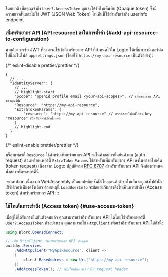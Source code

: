 
<ApiResourcesDescription />

โดยปกติ เมื่อคุณเข้าถึง `User?.AccessToken` คุณจะได้รับโทเค็นทึบ (Opaque token) ซึ่งมีความยาวสั้นและไม่ใช่ JWT (JSON Web Token) โทเค็นนี้ใช้สำหรับเข้าถึง userinfo endpoint

### เพิ่มทรัพยากร API (API resource) ลงในการตั้งค่า \{#add-api-resource-to-configuration}

หากต้องการรับ JWT ที่สามารถใช้เข้าถึงทรัพยากร API ที่กำหนดไว้ใน Logto ให้เพิ่มพารามิเตอร์ต่อไปนี้ลงในไฟล์ `appsettings.json` (โดยใช้ `https://my-api-resource` เป็นตัวอย่าง):

{/* eslint-disable prettier/prettier */}
```json5 title="appsettings.json"
{
  // ...
  "IdentityServer": {
    // ...
    // highlight-start
    "Scope": "openid profile email <your-api-scopes>", // เพิ่มขอบเขต API ของคุณที่นี่
    "Resource": "https://my-api-resource",
    "ExtraTokenParams": {
        "resource": "https://my-api-resource" // ตรวจสอบให้แน่ใจว่า key "resource" เป็นตัวพิมพ์เล็กทั้งหมด
    }
    // highlight-end
  }
}
```
{/* eslint-enable prettier/prettier */}

พร็อพเพอร์ตี้ `Resource` ใช้สำหรับเพิ่มทรัพยากร API ลงในคำขอการยืนยันตัวตน (auth request) ส่วนพร็อพเพอร์ตี้ `ExtraTokenParams` ใช้สำหรับเพิ่มทรัพยากร API ลงในคำขอโทเค็น (token request) เนื่องจาก Logto ปฏิบัติตาม [RFC 8707](https://tools.ietf.org/html/rfc8707) สำหรับทรัพยากร API จึงต้องกำหนดทั้งสองพร็อพเพอร์ตี้นี้

:::caution
เนื่องจาก WebAssembly เป็นแอปพลิเคชันฝั่งไคลเอนต์ คำขอโทเค็นจะถูกส่งไปยังฝั่งเซิร์ฟเวอร์เพียงครั้งเดียว ด้วยเหตุนี้ `LoadUserInfo` จะขัดแย้งกับการดึงโทเค็นการเข้าถึง (Access token) สำหรับทรัพยากร API
:::

### ใช้โทเค็นการเข้าถึง (Access token) \{#use-access-token}

เมื่อผู้ใช้ได้รับการยืนยันตัวตนแล้ว คุณสามารถเข้าถึงทรัพยากร API ได้โดยใช้พร็อพเพอร์ตี้ `User?.AccessToken` ตัวอย่างเช่น คุณสามารถใช้ `HttpClient` เพื่อเข้าถึงทรัพยากร API ได้ดังนี้:

```csharp
using Blorc.OpenIdConnect;

// เพิ่ม HttpClient สำหรับทรัพยากร API ของคุณ
builder.Services
    .AddHttpClient("MyApiResource", client =>
    {
        client.BaseAddress = new Uri("https://my-api-resource");
    })
    .AddAccessToken(); // เพิ่มโทเค็นการเข้าถึงใน request header
```
